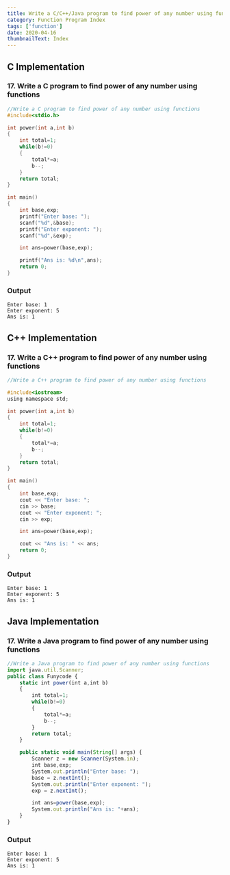 ```yaml
---
title: Write a C/C++/Java program to find power of any number using functions
category: Function Program Index
tags: ['function']
date: 2020-04-16
thumbnailText: Index
---
```


## C Implementation
### 17. Write a C program to find power of any number using functions
```c
//Write a C program to find power of any number using functions
#include<stdio.h>

int power(int a,int b)
{
    int total=1;
    while(b!=0)
    {
        total*=a;
        b--;
    }
    return total;
}

int main()
{
    int base,exp;
    printf("Enter base: ");
    scanf("%d",&base);
    printf("Enter exponent: ");
    scanf("%d",&exp);

    int ans=power(base,exp);

    printf("Ans is: %d\n",ans);
    return 0;
}
```
### Output
```
Enter base: 1
Enter exponent: 5
Ans is: 1
```

## C++ Implementation
### 17. Write a C++ program to find power of any number using functions
```c
//Write a C++ program to find power of any number using functions

#include<iostream>
using namespace std;

int power(int a,int b)
{
    int total=1;
    while(b!=0)
    {
        total*=a;
        b--;
    }
    return total;
}

int main()
{
    int base,exp;
    cout << "Enter base: ";
    cin >> base;
    cout << "Enter exponent: ";
    cin >> exp;

    int ans=power(base,exp);

    cout << "Ans is: " << ans;
    return 0;
}
```
### Output
```
Enter base: 1
Enter exponent: 5
Ans is: 1
```

## Java Implementation
### 17. Write a Java program to find power of any number using functions
```js
//Write a Java program to find power of any number using functions
import java.util.Scanner;
public class Funycode {
    static int power(int a,int b)
    {
        int total=1;
        while(b!=0)
        {
            total*=a;
            b--;
        }
        return total;
    }

    public static void main(String[] args) {
        Scanner z = new Scanner(System.in);
        int base,exp;
        System.out.println("Enter base: ");
        base = z.nextInt();
        System.out.println("Enter exponent: ");
        exp = z.nextInt();

        int ans=power(base,exp);
        System.out.println("Ans is: "+ans);
    }
}
```
### Output
```
Enter base: 1
Enter exponent: 5
Ans is: 1
```
